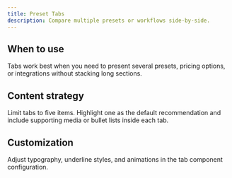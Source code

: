 ```yaml
---
title: Preset Tabs
description: Compare multiple presets or workflows side-by-side.
---
```


## When to use

Tabs work best when you need to present several presets, pricing options, or integrations without stacking long sections.

## Content strategy

Limit tabs to five items. Highlight one as the default recommendation and include supporting media or bullet lists inside each tab.

## Customization

Adjust typography, underline styles, and animations in the tab component configuration.

